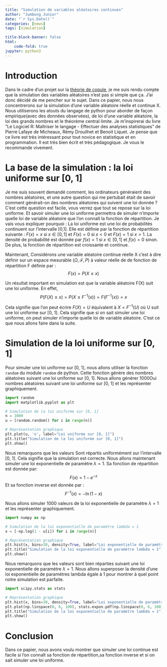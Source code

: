 ```yaml
---
title: "Simulation de variables aléatoires continues"
author: "Jumbong Junior"
date: "`r Sys.Date()`"
categories: [news]
tags: [simulation]

title-block-banner: false
html:
    code-fold: true
jupyter: python3
---
```


# Introduction

Dans le cadre d'un projet sur la [théorie de copule](http://www.thierry-roncalli.com/download/Lecture-Notes-Copula-Ensai.pdf), je me suis rendu compte que la simulation des variables aléatoires n'est pas si simple que ça. J'ai donc décidé de me pencher sur le sujet. Dans ce papier, nous nous concentrerons sur la simulation d'une variable aléatoire réelle et continue X. Nous utiliserons les atouts du langage de python pour aborder de façon empirique(avec des données observées), de loi d'une variable aléatoire, la loi des grands nombres et le théorème central limite. Je m'inspirerai du livre "Le Logiciel R: Maîtriser le langage - Effectuer des analyses statistiques" de Pierre Lafaye de Micheaux, Rémy Drouilhet et Benoit Liquet. Je pense que ce livre est très intéressant pour tout novice en statistique et en programmation. Il est très bien écrit et très pédagogique. Je vous le recommande vivement.

# La base de la simulation : la loi uniforme sur [0, 1]

Je me suis souvent demandé comment, les ordinateurs généraient des nombres aléatoires, et une autre question qui me pertubait était de savoir comment générait-on des nombres aléatoires qui suivent une loi donnée ? C'est cette question est facile, vous verrez que tout se repose sur la loi uniforme. Et savoir simuler une loi uniforme permettra de simuler n'importe quelle loi de variable aléatoire que l'on connaît la fonction de répartition. Je vais vous expliquer pourquoi :
La loi uniforme est une loi de probabilités continuent sur l'intervalle [0,1]. Elle est définie par la fonction de répartition suivante : $F(x) = x$ si $x \in [0, 1]$ et $F(x) = 0$ si $x < 0$ et $F(x) = 1$ si $x > 1$. La densité de probabilité est donnée par $f(x) = 1$ si $x \in [0, 1]$ et $f(x) = 0$ sinon. De plus, la fonction de répartition est croissante et continue.

Maintenant, Considérons une variable aléatoire continue réelle X c'est à dire définir sur un espace mesurable $(\Omega, \mathcal{F}, P)$ à valeur réelle de de fonction de répartition F définie par :
$$F(x) = P(X \leq x)$$

Un résultat important en simulation est que la variable aléatoire F(X) suit une loi uniforme. En effet,
$$P(F(X) \leq x) = P(X \leq F^{-1}(x)) = F(F^{-1}(x)) = x$$

Cela signifie que l'on peut écrire $F(X)=U$ équivalent à $X=F^{-1}(U)$ où U suit une loi uniforme sur [0, 1]. Cela signifie que si on sait simuler une loi uniforme, on peut simuler n'importe quelle loi de variable aléatoire. C'est ce que nous allons faire dans la suite. 


# Simulation de la loi uniforme sur [0, 1]

Pour simuler une loi uniforme sur [0, 1], nous allons utiliser la fonction `random` du module `random` de python. Cette fonction génère des nombres aléatoires suivant une loi uniforme sur [0, 1]. Nous allons générer 1000Oui  nombres aléatoires suivant une loi uniforme sur [0, 1] et les représenter graphiquement.

```python
import random
import matplotlib.pyplot as plt

# Simulation de la loi uniforme sur [0, 1]
n = 1000
u = [random.random() for i in range(n)]

# Représentation graphique
plt.plot(u, 'o', label="Loi uniforme sur [0, 1]")
plt.title("Simulation de la loi uniforme sur [0, 1]")
plt.show()
```

Nous remarquons que les valeurs Sont répartis uniformément sur l'intervalle [0, 1]. Cela signifie que la simulation est correcte. Nous allons maintenant simuler une loi exponentielle de paramètre $\lambda = 1$.
Sa fonction de répartition est donnée par:
$$F(x) = 1 - e^{-x}$$
Et sa fonction inverse est donnée par :
$$F^{-1}(x) = -\ln(1-x)$$

Nous allons simuler 1000 valeurs de la loi exponentielle de paramètre $\lambda = 1$ et les représenter graphiquement.

```python
import numpy as np

# Simulation de la loi exponentielle de paramètre lambda = 1
x = [-np.log(1 - u[i]) for i in range(n)]

# Représentation graphique
plt.hist(x, bins=30, density=True, label="Loi exponentielle de paramètre lambda = 1")
plt.title("Simulation de la loi exponentielle de paramètre lambda = 1")
plt.show()
```

Nous remarquons que les valeurs sont bien réparties suivant une loi exponentielle de paramètre $\lambda = 1$. Nous allons superposer la densité d'une loi exponentielle de paramètres lambda égale à 1 pour montrer à quel point notre simulation est parfaite. 

```python
import scipy.stats as stats

# Représentation graphique
plt.hist(x, bins=30, density=True, label="Loi exponentielle de paramètre lambda = 1")
plt.plot(np.linspace(0, 6, 100), stats.expon.pdf(np.linspace(0, 6, 100)), label="Densité de la loi exponentielle de paramètre lambda = 1")
plt.title("Simulation de la loi exponentielle de paramètre lambda = 1")
plt.show()
```

# Conclusion

Dans ce papier, nous avons voulu montrer que simuler une loi continue est facile si l'on connaît sa fonction de répartition,sa fonction inverse et si on sait simuler une loi uniforme. 

